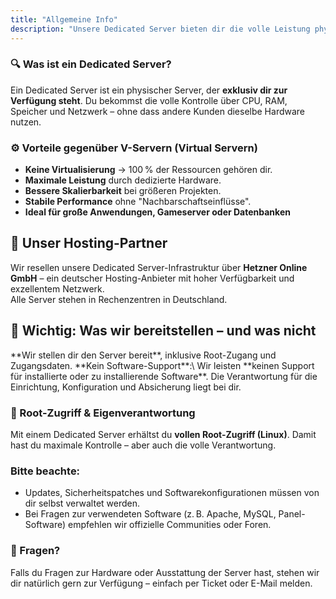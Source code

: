 ```yaml
---
title: "Allgemeine Info"
description: "Unsere Dedicated Server bieten dir die volle Leistung physischer Hardware – ganz ohne Nachbarn, Ressourcen-Sharing oder Kompromisse."
---
```


### 🔍 Was ist ein Dedicated Server?

Ein Dedicated Server ist ein physischer Server, der **exklusiv dir zur Verfügung steht**. Du bekommst die volle Kontrolle über CPU, RAM, Speicher und Netzwerk – ohne dass andere Kunden dieselbe Hardware nutzen.

### ⚙️ Vorteile gegenüber V-Servern (Virtual Servern)

- **Keine Virtualisierung** → 100 % der Ressourcen gehören dir.
- **Maximale Leistung** durch dedizierte Hardware.
- **Bessere Skalierbarkeit** bei größeren Projekten.
- **Stabile Performance** ohne "Nachbarschaftseinflüsse".
- **Ideal für große Anwendungen, Gameserver oder Datenbanken**

## 🤝 Unser Hosting-Partner

Wir resellen unsere Dedicated Server-Infrastruktur über **Hetzner Online GmbH** – ein deutscher Hosting-Anbieter mit hoher Verfügbarkeit und exzellentem Netzwerk.\
Alle Server stehen in Rechenzentren in Deutschland.

## 📌 Wichtig: Was wir bereitstellen – und was nicht

<Check>
  **Wir stellen dir den Server bereit**, inklusive Root-Zugang und Zugangsdaten.
</Check>

<Warning>
  **Kein Software-Support**:\
  Wir leisten **keinen Support für installierte oder zu installierende Software**. Die Verantwortung für die Einrichtung, Konfiguration und Absicherung liegt bei dir.
</Warning>

### 🔐 Root-Zugriff & Eigenverantwortung

Mit einem Dedicated Server erhältst du **vollen Root-Zugriff (Linux)**. Damit hast du maximale Kontrolle – aber auch die volle Verantwortung.

### Bitte beachte:

- Updates, Sicherheitspatches und Softwarekonfigurationen müssen von dir selbst verwaltet werden.
- Bei Fragen zur verwendeten Software (z. B. Apache, MySQL, Panel-Software) empfehlen wir offizielle Communities oder Foren.

### 💬 Fragen?

Falls du Fragen zur Hardware oder Ausstattung der Server hast, stehen wir dir natürlich gern zur Verfügung – einfach per Ticket oder E-Mail melden.